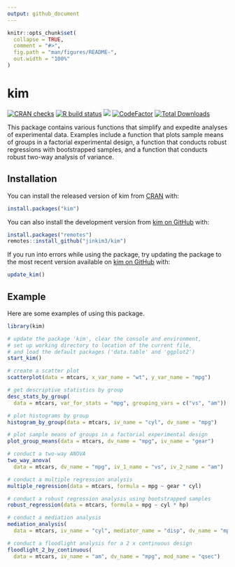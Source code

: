 ```yaml
---
output: github_document
---
```


<!-- README.md is generated from README.Rmd. Please edit that file -->

```r
knitr::opts_chunk$set(
  collapse = TRUE,
  comment = "#>",
  fig.path = "man/figures/README-",
  out.width = "100%"
)
```
# kim

<!-- badges: start -->
[![CRAN checks](https://cranchecks.info/badges/summary/kim)](https://cran.r-project.org/web/checks/check_results_kim.html)
[![R build status](https://github.com/jinkim3/kim/workflows/R-CMD-check/badge.svg)](https://github.com/jinkim3/kim/actions)
[![](https://img.shields.io/github/last-commit/jinkim3/kim.svg)](https://github.com/jinkim3/kim/commits/master)
[![CodeFactor](https://www.codefactor.io/repository/github/jinkim3/kim/badge)](https://www.codefactor.io/repository/github/jinkim3/kim)
[![Total Downloads](http://cranlogs.r-pkg.org/badges/grand-total/kim?color=blue)](https://cran.r-project.org/package=kim)
<!-- badges: end -->

This package contains various functions that simplify and expedite
analyses of experimental data. Examples include a function 
that plots sample means of groups in a factorial experimental design,
a function that conducts robust regressions with bootstrapped samples,
and a function that conducts robust two-way analysis of variance.

## Installation

You can install the released version of kim 
from [CRAN](https://cran.r-project.org/package=kim) with:

``` r
install.packages("kim")
```

You can also install the development version from
[kim on GitHub](https://github.com/jinkim3/kim) with:

``` r
install.packages("remotes")
remotes::install_github("jinkim3/kim")
```

If you run into errors while using the package, try updating 
the package to the most recent version available on 
[kim on GitHub](https://github.com/jinkim3/kim) with:

``` r
update_kim()
```

## Example

Here are some examples of using this package.

```r
library(kim)

# update the package 'kim', clear the console and environment,
# set up working directory to location of the current file,
# and load the default packages ('data.table' and 'ggplot2')
start_kim()

# create a scatter plot
scatterplot(data = mtcars, x_var_name = "wt", y_var_name = "mpg")

# get descriptive statistics by group
desc_stats_by_group(
  data = mtcars, var_for_stats = "mpg", grouping_vars = c("vs", "am"))

# plot histograms by group
histogram_by_group(data = mtcars, iv_name = "cyl", dv_name = "mpg")

# plot sample means of groups in a factorial experimental design
plot_group_means(data = mtcars, dv_name = "mpg", iv_name = "gear")

# conduct a two-way ANOVA
two_way_anova(
  data = mtcars, dv_name = "mpg", iv_1_name = "vs", iv_2_name = "am")

# conduct a multiple regression analysis
multiple_regression(data = mtcars, formula = mpg ~ gear * cyl)

# conduct a robust regression analysis using bootstrapped samples
robust_regression(data = mtcars, formula = mpg ~ cyl * hp)

# conduct a mediation analysis
mediation_analysis(
  data = mtcars, iv_name = "cyl", mediator_name = "disp", dv_name = "mpg")

# conduct a floodlight analysis for a 2 x continuous design
floodlight_2_by_continuous(
  data = mtcars, iv_name = "am", dv_name = "mpg", mod_name = "qsec")
```
